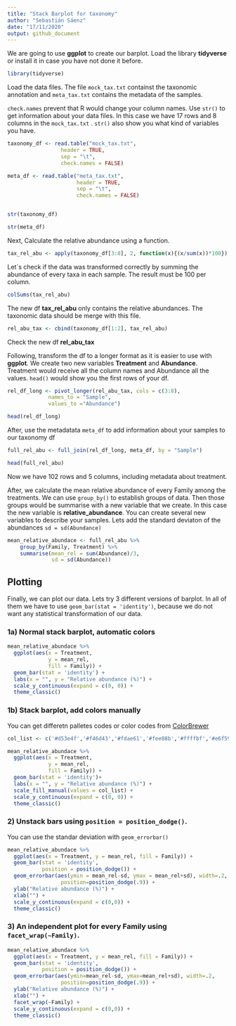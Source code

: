 ```yaml
---
title: "Stack Barplot for taxonomy"
author: "Sebastián Sáenz"
date: "17/11/2020"
output: github_document
---
```

We are going to use **ggplot** to create our barplot. Load the library **tidyverse** 
or install it in case you have not done it before.
```r
library(tidyverse)
```

Load the data files. The file `mock_tax.txt` containst the taxonomic annotation and `meta_tax.txt` contains the 
metadata of the samples.

`check.names` prevent that R would change your column names. Use `str()` to get information about your data files. 
In this case we have 17 rows and 8 columns in the `mock_tax.txt` . `str()` also show you what kind of variables you have.
```r

taxonomy_df <- read.table("mock_tax.txt",
                 header = TRUE,
                 sep = "\t",
                 check.names = FALSE)

meta_df <- read.table("meta_tax.txt",
                      header = TRUE,
                      sep = "\t",
                      check.names = FALSE)


str(taxonomy_df)

str(meta_df)

```



Next, Calculate the relative abundance using a function.
```r
tax_rel_abu <- apply(taxonomy_df[3:8], 2, function(x){(x/sum(x))*100})
```


Let´s check if the data was transformed correctly by summing the abundance of every 
taxa in each sample. The result must be 100 per column.
```r
colSums(tax_rel_abu)
```

The new df **tax_rel_abu** only contains the relative abundances. The taxonomic data should be merge with this file.
```r
rel_abu_tax <- cbind(taxonomy_df[1:2], tax_rel_abu)

```
Check the new df **rel_abu_tax**



Following, transform the df to a longer format as it is easier to use with **ggplot**.
We create two new variables **Treatment** and **Abundance**. Treatment would receive all 
the column names and Abundance all the values. `head()` would show you the first rows of your df.
```r
rel_df_long <- pivot_longer(rel_abu_tax, cols = c(3:8),
             names_to = "Sample",
             values_to ="Abundance")

head(rel_df_long)
```


After, use the metadatata `meta_df` to add information about your samples to our taxonomy df

```r
full_rel_abu <- full_join(rel_df_long, meta_df, by = "Sample")

head(full_rel_abu)
```




Now we have 102 rows and 5 columns, including metadata about treatment.

After, we calculate the mean relative abundance of every Family among the treatments.
We can use `group_by()` to establish groups of data. Then those groups would be summarise
with a new variable that we create. In this case the new variable is **relative_abundance**. You can create several new variables to describe your samples. Lets add the standard deviaton of the abundances `sd = sd(Abundance)` 
```r
mean_relative_abundace <- full_rel_abu %>%
    group_by(Family, Treatment) %>%
    summarise(mean_rel = sum(Abundance)/3,
              sd = sd(Abundance))
```

## Plotting

Finally, we can plot our data. Lets try 3 different versions of barplot. In all 
of them we have to use `geom_bar(stat = 'identity')`, because we do not want any 
statistical transformation of our data.

### 1a) Normal stack barplot, automatic colors

```r
mean_relative_abundace %>%
  ggplot(aes(x = Treatment, 
             y = mean_rel, 
             fill = Family)) +
  geom_bar(stat = 'identity') +
  labs(x = "", y = "Relative abundance (%)") +
  scale_y_continuous(expand = c(0, 0)) +
  theme_classic()

```

### 1b) Stack barplot, add colors manually

You can get differetn palletes codes or color codes from [ColorBrewer](https://colorbrewer2.org/#type=sequential&scheme=BuGn&n=3)
```r
col_list <- c('#d53e4f','#f46d43','#fdae61','#fee08b','#ffffbf','#e6f598','#abdda4','#66c2a5','#3288bd')

mean_relative_abundace %>%
  ggplot(aes(x = Treatment, 
             y = mean_rel, 
             fill = Family)) +
  geom_bar(stat = 'identity')+
  labs(x = "", y = "Relative abundance (%)") +
  scale_fill_manual(values = col_list) +
  scale_y_continuous(expand = c(0, 0)) +
  theme_classic()
```


### 2) Unstack bars using `position = position_dodge()`.

You can use the standar deviation with `geom_errorbar()`
```r
mean_relative_abundace %>%
  ggplot(aes(x = Treatment, y = mean_rel, fill = Family)) +
  geom_bar(stat = 'identity',
           position = position_dodge()) +
  geom_errorbar(aes(ymin = mean_rel-sd, ymax = mean_rel+sd), width=.2,
                 position=position_dodge(.9)) +
  ylab("Relative abundance (%)") +
  xlab("") +
  scale_y_continuous(expand = c(0,0)) +
  theme_classic()
```

### 3) An independent plot for every Family using `facet_wrap(~Family)`.
```r
mean_relative_abundace %>%
  ggplot(aes(x = Treatment, y = mean_rel, fill = Family)) +
  geom_bar(stat = 'identity',
           position = position_dodge()) +
  geom_errorbar(aes(ymin=mean_rel-sd, ymax=mean_rel+sd), width=.2,
                 position=position_dodge(.9)) +
  ylab("Relative abundance (%)") +
  xlab("") +
  facet_wrap(~Family) +
  scale_y_continuous(expand = c(0,0)) +
  theme_classic()

```

